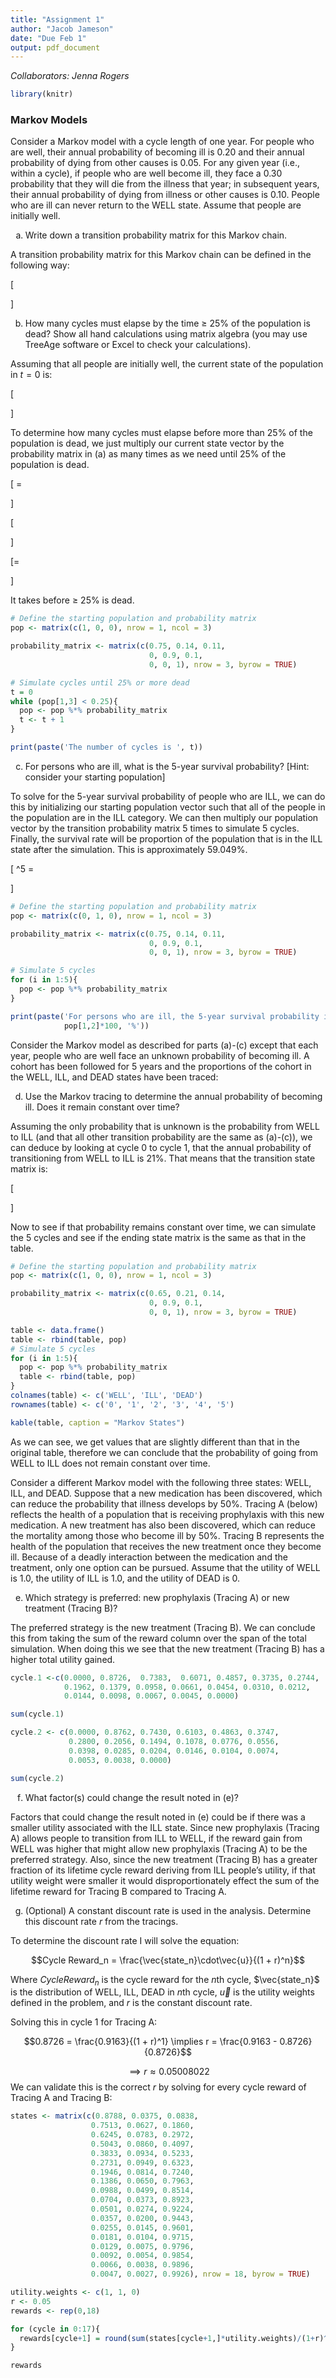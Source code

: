 ```yaml
---
title: "Assignment 1"
author: "Jacob Jameson"
date: "Due Feb 1"
output: pdf_document
---
```


*Collaborators: Jenna Rogers*

```r
library(knitr)
```

### Markov Models

Consider a Markov model with a cycle length of one year.  For people who are well, their annual 
probability of becoming ill is 0.20 and their annual probability of dying from other causes is 
0.05. For any given year (i.e., within a cycle), if people who are well become ill, they face a 0.30 
probability that they will die from the illness that year; in subsequent years, their annual 
probability of dying from illness or other causes is 0.10. People who are ill can never return to 
the WELL state. Assume that people are initially well. 


(a) Write down a transition probability matrix for this Markov chain. 
 
 
\color{red}
A transition probability matrix for this Markov chain can be defined in the following way:

\[\begin{bmatrix} 0.75 & 0.14 & 0.11 \\
0 & 0.9 & 0.1 \\
 0 & 0 & 1 \\\end{bmatrix} \hspace{1in} \begin{matrix} 
\text{} & \text{Well} & \text{Ill}  & \text{Death}\\
\text{Well} & 0.75 & 0.14 & 0.11 \\
\text{Ill} & 0 & 0.9 & 0.1 \\
\text{Death} & 0 & 0 & 1 \\
\end{matrix}\]

\color{black}


(b) How many cycles must elapse by the time $\geq$ 25\% of the population is dead? Show all hand 
calculations using matrix algebra (you may use TreeAge software or Excel to check your 
calculations).

\color{red}
Assuming that all people are initially well, the current state of the population in $t=0$ is:

\[\begin{bmatrix} 1 & 0 & 0 \end{bmatrix}\]

To determine how many cycles must elapse before more than 25\% of the population is dead, we just multiply our current state vector by the probability matrix in (a) as many times as we need until 25\% of the population is dead.

\begin{equation}\begin{bmatrix} 1 & 0 & 0 \end{bmatrix} \begin{bmatrix}  0.75 & 0.14 & 0.11 \\
0 & 0.9 & 0.1 \\
0 & 0 & 1 \end{bmatrix} = \begin{bmatrix} 1 \times 0.75 & 1 \times 0.14 & 1 \times 0.11 \end{bmatrix} = \begin{bmatrix} 0.75 & 0.14 & 0.11 \end{bmatrix}\end{equation}


\begin{equation} \begin{bmatrix}  0.75 & 0.14 & 0.11 \end{bmatrix} \begin{bmatrix}  0.75 & 0.14 & 0.11 \\
0 & 0.9 & 0.1 \\
 0 & 0 & 1 \end{bmatrix} \end{equation}
 
\[\implies \begin{bmatrix} 0.75 \times 0.75 & 0.75 \times 0.14 + 0.14 \times 0.9 & 0.75 \times 0.11 + 0.14 \times 0.1 + 0.11 \times 1 \end{bmatrix} = \begin{bmatrix} 0.5625 & 0.231 & 0.2065 \end{bmatrix}\]


\begin{equation}\begin{bmatrix}  0.5625 & 0.231 & 0.2065 \end{bmatrix} \begin{bmatrix}  0.75 & 0.14 & 0.11 \\
0 & 0.9 & 0.1 \\
 0 & 0 & 1 \end{bmatrix} \end{equation}

\[\begin{bmatrix}  0.5625 \times 0.75 & 0.5625 \times 0.14 + 0.231 \times 0.9 & 0.5625 \times 0.11 + 0.231 \times 0.1 + 0.2065 \times 1 \end{bmatrix}\]

\[= \begin{bmatrix} 0.421875 & 0.28665 & 0.291475 \end{bmatrix}\]


It takes \boxed{\text{3 cycles}} before $\geq$ 25\% is dead.

\color{black}

```r
# Define the starting population and probability matrix
pop <- matrix(c(1, 0, 0), nrow = 1, ncol = 3)

probability_matrix <- matrix(c(0.75, 0.14, 0.11, 
                               0, 0.9, 0.1, 
                               0, 0, 1), nrow = 3, byrow = TRUE)

# Simulate cycles until 25% or more dead
t = 0
while (pop[1,3] < 0.25){
  pop <- pop %*% probability_matrix
  t <- t + 1
}

print(paste('The number of cycles is ', t))
```


(c) For persons who are ill, what is the 5-year survival probability?  [Hint: consider your 
starting population] 

\color{red}
To solve for the 5-year survival probability of people who are ILL, we can do this by initializing our starting population vector such that all of the people in the population are in the ILL category. We can then multiply our population vector by the transition probability matrix 5 times to simulate 5 cycles. Finally, the survival rate will be proportion of the population that is in the ILL state after the simulation. This is approximately $59.049\%$.


\[\begin{bmatrix} 0 & 1 & 0 \end{bmatrix} \begin{bmatrix}  0.75 & 0.14 & 0.11 \\
0 & 0.9 & 0.1 \\
0 & 0 & 1 \end{bmatrix}^5 = \begin{bmatrix}  0 & 0.59049 & 0.40951 \end{bmatrix}\]
\color{black}


```r
# Define the starting population and probability matrix
pop <- matrix(c(0, 1, 0), nrow = 1, ncol = 3)

probability_matrix <- matrix(c(0.75, 0.14, 0.11, 
                               0, 0.9, 0.1, 
                               0, 0, 1), nrow = 3, byrow = TRUE)

# Simulate 5 cycles
for (i in 1:5){
  pop <- pop %*% probability_matrix
}

print(paste('For persons who are ill, the 5-year survival probability is ', 
            pop[1,2]*100, '%'))
```


Consider the Markov model as described for parts (a)-(c) except that each year, people who are 
well face an unknown probability of becoming ill. A cohort has been followed for 5 years and 
the proportions of the cohort in the WELL, ILL, and DEAD states have been traced: 

\begin{table}[ht]
\centering
\begin{tabular}{|c|c|c|c|}
\hline
\textbf{Cycle} & \textbf{WELL} & \textbf{ILL} & \textbf{DEAD} \\ [0.5ex]
\hline
0 & 1.0000 & 0.0000 & 0.0000 \\
\hline
1 & 0.6500 & 0.2100 & 0.1400 \\
\hline
2 & 0.4550 & 0.3028 & 0.2422 \\
\hline
3 & 0.3412 & 0.3362 & 0.3226 \\
\hline
4 & 0.2730 & 0.3384 & 0.3886 \\
\hline
5 & 0.2320 & 0.3237 & 0.4443 \\ [1ex]
\hline
\end{tabular}
\caption{Markov States}
\label{table:markovstates}
\end{table}


(d) Use the Markov tracing to determine the annual probability of becoming ill. Does it 
remain constant over time?  


\color{red}
Assuming the only probability that is unknown is the probability from WELL to ILL (and that all other transition probability are the same as  (a)-(c)), we can deduce by looking at cycle 0 to cycle 1, that the annual probability of transitioning from WELL to ILL is $21\%$. That means that the transition state matrix is:


\[\begin{bmatrix} 0.65 & 0.21 & 0.14 \\
0 & 0.9 & 0.1 \\
 0 & 0 & 1 \\\end{bmatrix} \hspace{1in} \begin{matrix} 
\text{} & \text{Well} & \text{Ill}  & \text{Death}\\
\text{Well} & 0.65 & 0.21 & 0.14 \\
\text{Ill} & 0 & 0.9 & 0.1 \\
\text{Death} & 0 & 0 & 1 \\
\end{matrix}\]

Now to see if that probability remains constant over time, we can simulate the 5 cycles and see if the ending state matrix is the same as that in the table.


\color{black}


```r
# Define the starting population and probability matrix
pop <- matrix(c(1, 0, 0), nrow = 1, ncol = 3)

probability_matrix <- matrix(c(0.65, 0.21, 0.14, 
                               0, 0.9, 0.1, 
                               0, 0, 1), nrow = 3, byrow = TRUE)

table <- data.frame()
table <- rbind(table, pop)
# Simulate 5 cycles
for (i in 1:5){
  pop <- pop %*% probability_matrix
  table <- rbind(table, pop)
}
colnames(table) <- c('WELL', 'ILL', 'DEAD')
rownames(table) <- c('0', '1', '2', '3', '4', '5')

kable(table, caption = "Markov States")
```


\color{red}

As we can see, we get values that are slightly different than that in the original table, therefore we can conclude that the probability of going from WELL to ILL does not remain constant over time.

\color{black}


Consider a different Markov model with the following three states: WELL, ILL, and DEAD. Suppose that a new medication has been discovered, which can reduce the probability that illness develops by 50%. Tracing A (below) reflects the health of a population that is receiving prophylaxis with this new medication. A new treatment has also been discovered, which can reduce the mortality among those who become ill by 50%. Tracing B represents the health of the population that receives the new treatment once they become ill. Because of a deadly interaction between the medication and the treatment, only one option can be pursued. Assume that the utility of WELL is 1.0, the utility of ILL is 1.0, and the utility of DEAD is 0.


(e) Which strategy is preferred: new prophylaxis (Tracing A) or new treatment (Tracing B)?

\color{red}
The preferred strategy is the new treatment (Tracing B). We can conclude this from taking the sum of the reward column over the span of the total simulation. When doing this we see that the new treatment (Tracing B) has a higher total utility gained.
\color{black}


```r
cycle.1 <-c(0.0000, 0.8726,  0.7383,  0.6071, 0.4857, 0.3735, 0.2744, 
            0.1962, 0.1379, 0.0958, 0.0661, 0.0454, 0.0310, 0.0212, 
            0.0144, 0.0098, 0.0067, 0.0045, 0.0000)

sum(cycle.1)

cycle.2 <- c(0.0000, 0.8762, 0.7430, 0.6103, 0.4863, 0.3747,
             0.2800, 0.2056, 0.1494, 0.1078, 0.0776, 0.0556,
             0.0398, 0.0285, 0.0204, 0.0146, 0.0104, 0.0074,
             0.0053, 0.0038, 0.0000)

sum(cycle.2)

```




(f) What factor(s) could change the result noted in (e)?

\color{red}
Factors that could change the result noted in (e) could be if there was a smaller utility associated with the ILL state. Since new prophylaxis (Tracing A) allows people to transition from ILL to WELL, if the reward gain from WELL was higher that might allow new prophylaxis (Tracing A) to be the preferred strategy. Also, since the new treatment (Tracing B) has a greater fraction of its lifetime cycle reward deriving from ILL people's utility, if that utility weight were smaller it would disproportionately effect the sum of the lifetime reward for Tracing B compared to Tracing A.
\color{black}


\newpage

(g) (Optional) A constant discount rate is used in the analysis. Determine this discount rate $r$
from the tracings.


\color{red}
To determine the discount rate I will solve the equation:

$$Cycle Reward_n = \frac{\vec{state_n}\cdot\vec{u}}{(1 + r)^n}$$

Where $Cycle Reward_n$ is the cycle reward for the $n$th cycle, $\vec{state_n}$ is the distribution of WELL, ILL, DEAD in $n$th cycle, $\vec{u}$ is the utility weights defined in the problem, and $r$ is the constant discount rate.

Solving this in cycle 1 for Tracing A:

$$0.8726 = \frac{0.9163}{(1 + r)^1} \implies  r = \frac{0.9163 - 0.8726}{0.8726}$$

$$\implies  r \approx 0.05008022$$
We can validate this is the correct $r$ by solving for every cycle reward of Tracing A and Tracing B:

\color{black}


```r
states <- matrix(c(0.8788, 0.0375, 0.0838,
                  0.7513, 0.0627, 0.1860,
                  0.6245, 0.0783, 0.2972,
                  0.5043, 0.0860, 0.4097,
                  0.3833, 0.0934, 0.5233,
                  0.2731, 0.0949, 0.6323,
                  0.1946, 0.0814, 0.7240,
                  0.1386, 0.0650, 0.7963,
                  0.0988, 0.0499, 0.8514,
                  0.0704, 0.0373, 0.8923,
                  0.0501, 0.0274, 0.9224,
                  0.0357, 0.0200, 0.9443,
                  0.0255, 0.0145, 0.9601,
                  0.0181, 0.0104, 0.9715,
                  0.0129, 0.0075, 0.9796,
                  0.0092, 0.0054, 0.9854,
                  0.0066, 0.0038, 0.9896,
                  0.0047, 0.0027, 0.9926), nrow = 18, byrow = TRUE)

utility.weights <- c(1, 1, 0)
r <- 0.05
rewards <- rep(0,18)

for (cycle in 0:17){
  rewards[cycle+1] = round(sum(states[cycle+1,]*utility.weights)/(1+r)^cycle,4)
}

rewards
```








